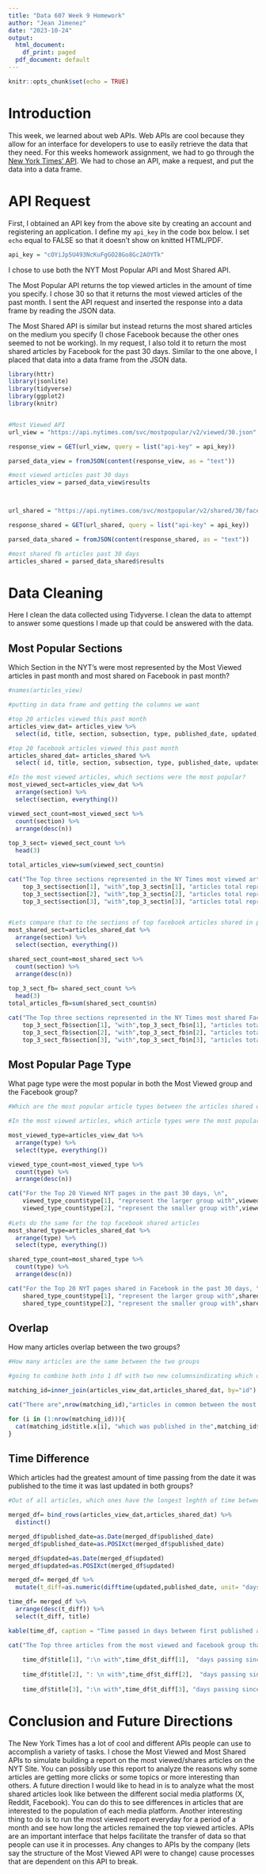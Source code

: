 ---
title: "Data 607 Week 9 Homework"
author: "Jean Jimenez"
date: "2023-10-24"
output:
  html_document:
    df_print: paged
  pdf_document: default
---

```{r setup, include=FALSE}
knitr::opts_chunk$set(echo = TRUE)
```

# Introduction

This week, we learned about web APIs. Web APIs are cool because they allow for an interface for developers to use to easily retrieve the data that they need. For this weeks homework assignment, we had to go through the [New York Times' API](https://developer.nytimes.com/apis). We had to chose an API, make a request, and put the data into a data frame.

# API Request

First, I obtained an API key from the above site by creating an account and registering an application. I define my `api_key` in the code box below. I set `echo` equal to FALSE so that it doesn't show on knitted HTML/PDF.

```{r, echo=FALSE}

api_key = "cOYiJp5U493NcKuFgGO28Go8Gc2AOYTk"


```

I chose to use both the NYT Most Popular API and Most Shared API.

The Most Popular API returns the top viewed articles in the amount of time you specify. I chose 30 so that it returns the most viewed articles of the past month. I sent the API request and inserted the response into a data frame by reading the JSON data.

The Most Shared API is similar but instead returns the most shared articles on the medium you specify (I chose Facebook because the other ones seemed to not be working). In my request, I also told it to return the most shared articles by Facebook for the past 30 days. Similar to the one above, I placed that data into a data frame from the JSON data.

```{r}
library(httr)
library(jsonlite)
library(tidyverse)
library(ggplot2)
library(knitr)


#Most Viewed API
url_view = "https://api.nytimes.com/svc/mostpopular/v2/viewed/30.json"

response_view = GET(url_view, query = list("api-key" = api_key))

parsed_data_view = fromJSON(content(response_view, as = "text"))

#most viewed articles past 30 days
articles_view = parsed_data_view$results



url_shared = "https://api.nytimes.com/svc/mostpopular/v2/shared/30/facebook.json"

response_shared = GET(url_shared, query = list("api-key" = api_key))

parsed_data_shared = fromJSON(content(response_shared, as = "text"))

#most shared fb articles past 30 days
articles_shared = parsed_data_shared$results

```

# Data Cleaning

Here I clean the data collected using Tidyverse. I clean the data to attempt to answer some questions I made up that could be answered with the data.

## Most Popular Sections

Which Section in the NYT's were most represented by the Most Viewed articles in past month and most shared on Facebook in past month?

```{r}
#names(articles_view)

#putting in data frame and getting the columns we want

#top 20 articles viewed this past month 
articles_view_dat= articles_view %>%
  select(id, title, section, subsection, type, published_date, updated, geo_facet, url)

#top 20 facebook articles viewed this past month
articles_shared_dat= articles_shared %>%
  select( id, title, section, subsection, type, published_date, updated, geo_facet, url)


```

```{r}


#In the most viewed articles, which sections were the most popular?
most_viewed_sect=articles_view_dat %>%
  arrange(section) %>%
  select(section, everything())

viewed_sect_count=most_viewed_sect %>%
  count(section) %>%
  arrange(desc(n))
  
top_3_sect= viewed_sect_count %>%
  head(3)

total_articles_view=sum(viewed_sect_count$n)

cat("The Top three sections represented in the NY Times most viewed articles in the past 30 days are: \n",
    top_3_sect$section[1], "with",top_3_sect$n[1], "articles total representing it (", ((top_3_sect$n[1])/total_articles_view)*100, "% of all top viewed articles.) \n",
    top_3_sect$section[2], "with",top_3_sect$n[2], "articles total representing it (", ((top_3_sect$n[2])/total_articles_view)*100, "% of all top viewed articles. ) \n",
    top_3_sect$section[3], "with",top_3_sect$n[3], "articles total representing it (", ((top_3_sect$n[3])/total_articles_view)*100, "% of all top viewed articles.) \n")


#Lets compare that to the sections of top facebook articles shared in past 30 days
most_shared_sect=articles_shared_dat %>%
  arrange(section) %>%
  select(section, everything())

shared_sect_count=most_shared_sect %>%
  count(section) %>%
  arrange(desc(n))
  
top_3_sect_fb= shared_sect_count %>%
  head(3)
total_articles_fb=sum(shared_sect_count$n)

cat("The Top three sections represented in the NY Times most shared Facebook articles in the past 30 days are: \n",
    top_3_sect_fb$section[1], "with",top_3_sect_fb$n[1], "articles total representing it (", ((top_3_sect_fb$n[1])/total_articles_fb)*100, "% of all top viewed articles.) \n",
    top_3_sect_fb$section[2], "with",top_3_sect_fb$n[2], "articles total representing it (", ((top_3_sect_fb$n[2])/total_articles_fb)*100, "% of all top viewed articles. ) \n",
    top_3_sect_fb$section[3], "with",top_3_sect_fb$n[3], "articles total representing it (", ((top_3_sect_fb$n[3])/total_articles_fb)*100, "% of all top viewed articles.) \n")


```

## Most Popular Page Type

What page type were the most popular in both the Most Viewed group and the Facebook group?

```{r}
#Which are the most popular article types between the articles shared on fb and most viewed

#In the most viewed articles, which article types were the most popular?

most_viewed_type=articles_view_dat %>%
  arrange(type) %>%
  select(type, everything())

viewed_type_count=most_viewed_type %>%
  count(type) %>%
  arrange(desc(n))

cat("For the Top 20 Viewed NYT pages in the past 30 days, \n",
    viewed_type_count$type[1], "represent the larger group with",viewed_type_count$n[1], "instances or consisting of", ((viewed_type_count$n[1])/total_articles_view)*100, "% of Top 20 Viewed \n and", 
    viewed_type_count$type[2], "represent the smaller group with",viewed_type_count$n[2], "instances or consisting of", ((viewed_type_count$n[2])/total_articles_view)*100, "% of Top 20 Viewed. \n")
   
#Lets do the same for the top facebook shared articles
most_shared_type=articles_shared_dat %>%
  arrange(type) %>%
  select(type, everything())

shared_type_count=most_shared_type %>%
  count(type) %>%
  arrange(desc(n))

cat("For the Top 20 NYT pages shared in Facebook in the past 30 days, \n",
    shared_type_count$type[1], "represent the larger group with",shared_type_count$n[1], "instances or consisting of", ((shared_type_count$n[1])/total_articles_view)*100, "% of Top 20 Viewed \n and", 
    shared_type_count$type[2], "represent the smaller group with",shared_type_count$n[2], "instances or consisting of", ((shared_type_count$n[2])/total_articles_view)*100, "% of Top 20 Viewed. \n")


```

## Overlap

How many articles overlap between the two groups?

```{r}
#How many articles are the same between the two groups

#going to combine both into 1 df with two new columnsindicating which one they came from

matching_id=inner_join(articles_view_dat,articles_shared_dat, by="id")

cat("There are",nrow(matching_id),"articles in common between the most viewed in past 30 days and most sared on Facebook in past 30 days. \n They are:")

for (i in (1:nrow(matching_id))){
  cat(matching_id$title.x[i], "which was published in the",matching_id$section.x[i], "section on", matching_id$published_date.x[i], ".\n")
}
```

## Time Difference

Which articles had the greatest amount of time passing from the date it was published to the time it was last updated in both groups?

```{r}
#Out of all articles, which ones have the longest leghth of time between first published and last updated? ?

merged_df= bind_rows(articles_view_dat,articles_shared_dat) %>%
  distinct()

merged_df$published_date=as.Date(merged_df$published_date)
merged_df$published_date=as.POSIXct(merged_df$published_date)

merged_df$updated=as.Date(merged_df$updated)
merged_df$updated=as.POSIXct(merged_df$updated)

merged_df= merged_df %>%
  mutate(t_diff=as.numeric(difftime(updated,published_date, unit= "days")))

time_df= merged_df %>%
  arrange(desc(t_diff)) %>%
  select(t_diff, title)

kable(time_df, caption = "Time passed in days between first published and last updated in descending order")

cat("The Top three articles from the most viewed and facebook group that had the most time passed from first publised to last updated are: \n \n",
    
    time_df$title[1], ":\n with",time_df$t_diff[1],  "days passing since the article was originally published. \n \n",
    
    time_df$title[2], ": \n with",time_df$t_diff[2],  "days passing since the article was originally published. \n \n",
    
    time_df$title[3], ":\n with",time_df$t_diff[3], "days passing since the article was originally published. \n \n")

```

# Conclusion and Future Directions

The New York Times has a lot of cool and different APIs people can use to accomplish a variety of tasks. I chose the Most Viewed and Most Shared APIs to simulate building a report on the most viewed/shares articles on the NYT Site. You can possibly use this report to analyze the reasons why some articles are getting more clicks or some topics or more interesting than others. A future direction I would like to head in is to analyze what the most shared articles look like between the different social media platforms (X, Reddit, Facebook). You can do this to see differences in articles that are interested to the population of each media platform. Another interesting thing to do is to run the most viewed report everyday for a period of a month and see how long the articles remained the top viewed articles. APIs are an important interface that helps facilitate the transfer of data so that people can use it in processes. Any changes to APIs by the company (lets say the structure of the Most Viewed API were to change) cause processes that are dependent on this API to break.
